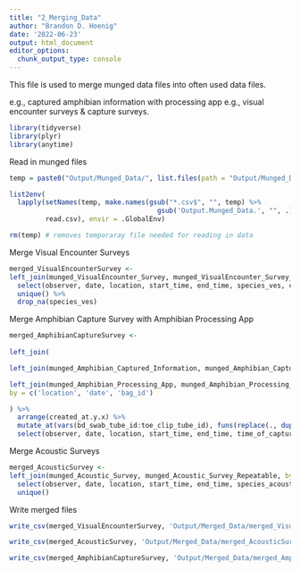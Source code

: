 ```yaml
---
title: "2_Merging_Data"
author: "Brandon D. Hoenig"
date: '2022-06-23'
output: html_document
editor_options: 
  chunk_output_type: console
---
```


This file is used to merge munged data files into often used data files. 

e.g., captured amphibian information with processing app
e.g., visual encounter surveys & capture surveys. 

```r
library(tidyverse)
library(plyr)
library(anytime)
```

Read in munged files
```r
temp = paste0("Output/Munged_Data/", list.files(path = "Output/Munged_Data/", pattern= "*.csv"))

list2env(
  lapply(setNames(temp, make.names(gsub("*.csv$", "", temp) %>% 
                                     gsub('Output.Munged_Data.', "", .))), 
         read.csv), envir = .GlobalEnv)

rm(temp) # removes temporaray file needed for reading in data
```


Merge Visual Encounter Surveys
```r
merged_VisualEncounterSurvey <-
left_join(munged_VisualEncounter_Survey, munged_VisualEncounter_Survey_Repeatable, by = c('fulcrum_id' = 'fulcrum_parent_id')) %>% 
  select(observer, date, location, start_time, end_time, species_ves, count_ves, comments_ves) %>%
  unique() %>%
  drop_na(species_ves) 

```

Merge Amphibian Capture Survey with Amphibian Processing App
```r

merged_AmphibianCaptureSurvey <-
  
left_join(

left_join(munged_Amphibian_Captured_Information, munged_Amphibian_Captured_Information_Repeatable %>% unique(), by = c("fulcrum_id" = "fulcrum_parent_id")),

left_join(munged_Amphibian_Processing_App, munged_Amphibian_Processing_App_Repeatable, by = c('fulcrum_id' = 'fulcrum_parent_id')),
by = c('location', 'date', 'bag_id')

) %>% 
  arrange(created_at.y.x) %>%
  mutate_at(vars(bd_swab_tube_id:toe_clip_tube_id), funs(replace(., duplicated(.), NA))) %>%
  select(observer, date, location, start_time, end_time, time_of_capture, body_temperature, microhabitat_type, microhabitat_temperature, species_capture, life_stage, sex, bd_swab_tube_id:toe_clip_tube_id, capture_comments) %>% unique() 
```

Merge Acoustic Surveys
```r
merged_AcousticSurvey <-
left_join(munged_Acoustic_Survey, munged_Acoustic_Survey_Repeatable, by = c('fulcrum_id' = 'fulcrum_parent_id')) %>%
  select(observer, date, location, start_time, end_time, species_acoustic, call_index, acoustic_comments) %>%
  unique() 
```


Write merged files
```r

write_csv(merged_VisualEncounterSurvey, 'Output/Merged_Data/merged_VisualEncounterSurvey.csv')

write_csv(merged_AcousticSurvey, 'Output/Merged_Data/merged_AcousticSurvey.csv')

write_csv(merged_AmphibianCaptureSurvey, 'Output/Merged_Data/merged_AmphibianCaptureSurvey.csv')
```

